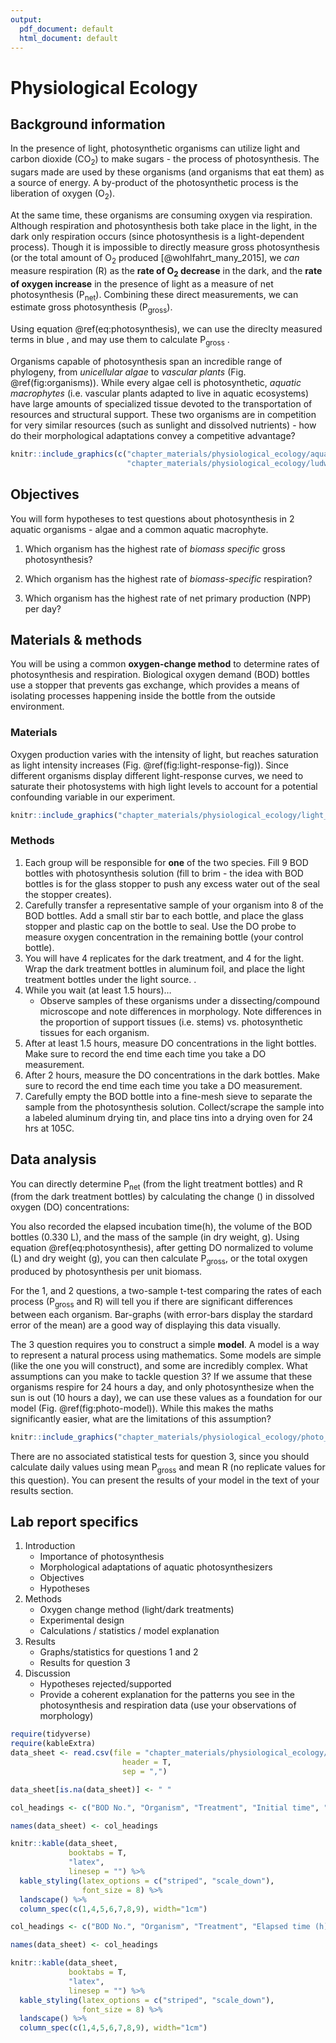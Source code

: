 ```yaml
---
output:
  pdf_document: default
  html_document: default
---
```

# Physiological Ecology


## Background information
\newcommand{\textunderscript}[1]{$_{\text{#1}}$}
In the presence of light, photosynthetic organisms can utilize light and carbon dioxide (CO~2~) to make sugars - the process of photosynthesis. The sugars made are used by these organisms (and organisms that eat them) as a source of energy. A by-product of the photosynthetic process is the liberation of oxygen (O~2~).

At the same time, these organisms are consuming oxygen via respiration. Although respiration and photosynthesis both take place in the light, in the dark only respiration occurs (since photosynthesis is a light-dependent process). Though it is impossible to directly measure gross photosynthesis (or the total amount of O~2~ produced [@wohlfahrt_many_2015], we *can* measure respiration (R) as the **rate of O~2~ decrease** in the dark, and the **rate of oxygen increase** in the presence of light as a measure of net photosynthesis (P~net~). Combining these direct measurements, we can estimate gross photosynthesis (P~gross~).

\begin{equation}
\color{blue} P_{net} \color{black}= \color{red}P_{gross} \color{black}- \color{blue}R
(\#eq:photosynthesis)
\end{equation}

Using equation \@ref(eq:photosynthesis), we can use the direclty measured terms in \color{blue} blue \color{black}, and may use them to calculate \color{red} P~gross~ \color{black}.

Organisms capable of photosynthesis span an incredible range of phylogeny, from *unicellular algae* to *vascular plants* (Fig. \@ref(fig:organisms)). While every algae cell is photosynthetic, *aquatic macrophytes* (i.e. vascular plants adapted to live in aquatic ecosystems) have large amounts of specialized tissue devoted to the transportation of resources and structural support. These two organisms are in competition for very similar resources (such as sunlight and dissolved nutrients) - how do their morphological adaptations convey a competitive advantage?

```r
knitr::include_graphics(c("chapter_materials/physiological_ecology/aquatic_photosynthesis.jpg",
                          "chapter_materials/physiological_ecology/ludwigia.jpg"), dpi = NA)
```

## Objectives

You will form hypotheses to test questions about photosynthesis in 2 aquatic organisms - algae and a common aquatic macrophyte.

1. Which organism has the highest rate of *biomass specific* gross photosynthesis?

2. Which organism has the highest rate of *biomass-specific* respiration?

3. Which organism has the highest rate of net primary production (NPP) per day?

## Materials & methods

You will be using a common **oxygen-change method** to determine rates of photosynthesis and respiration. Biological oxygen demand (BOD) bottles use a stopper that prevents gas exchange, which provides a means of isolating processes happening inside the bottle from the outside environment. 

\pagebreak

### Materials

\begin{multicols}{2}
\begin{itemize}{}
  \item 10 L photosynthesis solution\footnote{10 L DI Water, 917 mg CaCl\textunderscript{2}, 960 mg MgSO\textunderscript{4}, 584 mg NaHCO\textunderscript{3}, 154 mg KHCO\textunderscript{3}}\\(40\% air saturation\footnote{Aerate with N\textunderscript{2} gas for 10 minutes})
  \item Samples of algae and macrophytes
  \item 330 mL BOD bottles
  \item Dissolved O\textsubscript{2} meter (DO Meter)
  \item Light source (> 400 \textmu E m\textsuperscript{-2}s\textsuperscript{-1})
  \item Aluminum foil
  \item Stir bars / stir plate
  \item Sieves (fine mesh)
  \item Forceps
  \item Drying boats (aluminum)
  \item Analytical balance \\(capable of 0.001 g)
  \item Drying oven
\end{itemize}
\end{multicols}

Oxygen production varies with the intensity of light, but reaches saturation as light intensity increases (Fig. \@ref(fig:light-response-fig)). Since different organisms display different light-response curves, we need to saturate their photosystems with high light levels to account for a potential confounding variable in our experiment.

```r
knitr::include_graphics("chapter_materials/physiological_ecology/light_response_curve.pdf")
```

### Methods

1. Each group will be responsible for **one** of the two species. Fill 9 BOD bottles with photosynthesis solution (fill to brim - the idea with BOD bottles is for the glass stopper to push any excess water out of the seal the stopper creates). 
2. Carefully transfer a representative sample of your organism into 8 of the BOD bottles. Add a small stir bar to each bottle, and place the glass stopper and plastic cap on the bottle to seal. Use the DO probe to measure oxygen concentration in the remaining bottle (your control bottle).
3. You will have 4 replicates for the dark treatment, and 4 for the light. Wrap the dark treatment bottles in aluminum foil, and place the light treatment bottles under the light source. \underline{Record the intial times for these samples}.
4. While you wait (at least 1.5 hours)...
    * Observe samples of these organisms under a dissecting/compound microscope and note differences in morphology. Note differences in the proportion of support tissues (i.e. stems) vs. photosynthetic tissues for each organism.
5. After at least 1.5 hours, measure DO concentrations in the light bottles. Make sure to record the end time each time you take a DO measurement.
6. After 2 hours, measure the DO concentrations in the dark bottles. Make sure to record the end time each time you take a DO measurement.
7. Carefully empty the BOD bottle into a fine-mesh sieve to separate the sample from the photosynthesis solution. Collect/scrape the sample into a labeled aluminum drying tin, and place tins into a drying oven for 24 hrs at 105\textdegree{}C.

## Data analysis

You can directly determine P~net~ (from the light treatment bottles) and R (from the dark treatment bottles) by calculating the change (\textDelta) in dissolved oxygen (DO) concentrations:

\begin{equation}
\Delta{}DO = DO_{final} - DO_{initial}
(\#eq:delta)
\end{equation}

You also recorded the elapsed incubation time(\textDelta{}h), the volume of the BOD bottles (0.330 L), and the mass of the sample (in dry weight, g). Using equation \@ref(eq:photosynthesis), after getting \textDelta{}DO normalized to volume (L) and dry weight (g), you can then calculate P~gross~, or the total oxygen produced by photosynthesis per unit biomass.

For the 1\textsuperscript{st}, and 2\textsuperscript{nd} questions, a two-sample t-test comparing the rates of each process (P~gross~ and R) will tell you if there are significant differences between each organism. Bar-graphs (with error-bars display the stardard error of the mean) are a good way of displaying this data visually. 

The 3\textsuperscript{rd} question requires you to construct a simple **model**. A model is a way to represent a natural process using mathematics. Some models are simple (like the one you will construct), and some are incredibly complex. What assumptions can you make to tackle question 3? If we assume that these organisms respire for 24 hours a day, and only photosynthesize when the sun is out (10 hours a day), we can use these values as a foundation for our model (Fig. \@ref(fig:photo-model)). While this makes the maths significantly easier, what are the limitations of this assumption?

```r
knitr::include_graphics("chapter_materials/physiological_ecology/photo_model.pdf")
```

There are no associated statistical tests for question 3, since you should calculate daily values using mean P~gross~ and mean R (no replicate values for this question). You can present the results of your model in the text of your results section. 

\pagebreak

## Lab report specifics

1. Introduction
    * Importance of photosynthesis
    * Morphological adaptations of aquatic photosynthesizers
    * Objectives
    * Hypotheses
2. Methods
    * Oxygen change method (light/dark treatments)
    * Experimental design
    * Calculations / statistics / model explanation
3. Results
    * Graphs/statistics for questions 1 and 2
    * Results for question 3
4. Discussion
    * Hypotheses rejected/supported
    * Provide a coherent explanation for the patterns you see in the photosynthesis and respiration data (use your observations of morphology)

\pagebreak

```r
require(tidyverse)
require(kableExtra)
data_sheet <- read.csv(file = "chapter_materials/physiological_ecology/data_sheet.csv", 
                         header = T, 
                         sep = ",")

data_sheet[is.na(data_sheet)] <- " "

col_headings <- c("BOD No.", "Organism", "Treatment", "Initial time", "Initial DO (mg/L)", "Final time", "Final DO (mg/L)", "Dish ID", "Weight (g)")

names(data_sheet) <- col_headings

knitr::kable(data_sheet,
             booktabs = T,
             "latex",
             linesep = "") %>%
  kable_styling(latex_options = c("striped", "scale_down"),
                font_size = 8) %>%
  landscape() %>%
  column_spec(c(1,4,5,6,7,8,9), width="1cm")
```

```r

col_headings <- c("BOD No.", "Organism", "Treatment", "Elapsed time (h)", "Delta DO (mg/L)", "Delta DO (mg)", "Net Rate O2 (mg/(g*h))", "Rate (mg/(g*h))", "Daily")

names(data_sheet) <- col_headings

knitr::kable(data_sheet,
             booktabs = T,
             "latex",
             linesep = "") %>%
  kable_styling(latex_options = c("striped", "scale_down"),
                font_size = 8) %>%
  landscape() %>%
  column_spec(c(1,4,5,6,7,8,9), width="1cm")
```
